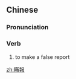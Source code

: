 {{also|瞒报}}
==Chinese==
{{zh-forms|s=瞒报}}

===Pronunciation===
{{zh-pron
|m=mánbào
|cat=v
}}

===Verb===
{{zh-verb}}

# to make a false report

[[zh:瞞報]]